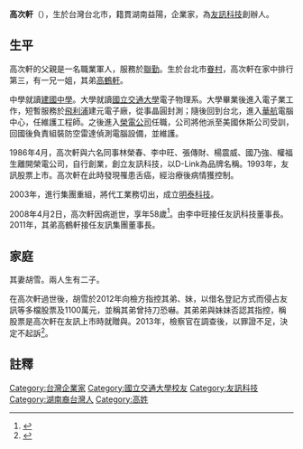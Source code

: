 {{Infobox Person
| name = 高次軒
| 英文名 = 
| image =
| caption = 
| birth_date = {{birth date|1950|6|1}}
| death_date= {{Death date and age|2008|4|2|1950|6|1}}
| nationality = {{ROC}}
| birth_place = {{TWN}}[[台北市|台北市]]
| native_place = 
| now=[[友訊科技股份有限公司|友訊科技股份有限公司]]創辦人
| place of death =
| death_cause = [[舌癌|舌癌]]
|resting_place=
| 語言 = 
| 教育程度= [[建國中學|建國中學]]<br/>[[國立交通大學|國立交通大學]]電子物理系
| occupation = 
| networth = 
| 父母 = 
| 親屬 = [[高鶴軒|高鶴軒]]（弟）
| party  =
| 商幫 = 
| spouse = 胡雪
| website = 
| children = 2子
| footnotes = 
| work = 
}}
'''高次軒'''（{{bd|1950年|6月1日|2008年|4月2日|}}），生於台灣台北市，籍貫湖南益陽，企業家，為[[友訊科技|友訊科技]]創辦人。

==生平==
高次軒的父親是一名職業軍人，服務於[[聯勤|聯勤]]。生於台北市[[眷村|眷村]]，高次軒在家中排行第三，有一兄一姐，其弟[[高鶴軒|高鶴軒]]。

中學就讀[[建國中學|建國中學]]。大學就讀[[國立交通大學|國立交通大學]]電子物理系。大學畢業後進入電子業工作，短暫服務於[[飛利浦|飛利浦]]建元電子廠，從事晶圓封測；隨後回到台北，進入[[華航|華航]]電腦中心，任維護工程師。之後進入[[榮電公司|榮電公司]]任職，公司將他派至美國休斯公司受訓，回國後負責組裝防空雷達偵測電腦設備，並維護。

1986年4月，高次軒與六名同事林榮春、李中旺、張傳財、楊震威、國乃強、權福生離開榮電公司，自行創業，創立友訊科技，以D-Link為品牌名稱。1993年，友訊股票上市。高次軒在此時發現罹患舌癌，經治療後病情獲控制。

2003年，進行集團重組，將代工業務切出，成立[[明泰科技|明泰科技]]。

2008年4月2日，高次軒因病逝世，享年58歲<ref>{{cite news|url=http://www.nownews.com/n/2008/04/03/179993|title=運動健將　網通教父高次軒猝逝　遺產稅5.17億|publisher=[[NOWnews|NOWnews]]|date=2008-04-03|author=曾瑋、張博翔|accessdate=2015-02-02|archive-date=2016-03-23|archive-url=https://web.archive.org/web/20160323234156/http://www.nownews.com/n/2008/04/03/179993|dead-url=no}}</ref>。由李中旺接任友訊科技董事長。2011年，其弟高鶴軒接任友訊集團董事長。

==家庭==
其妻胡雪。兩人生有二子。

在高次軒過世後，胡雪於2012年向檢方指控其弟、妹，以借名登記方式而侵占友訊等多檔股票及1100萬元，並稱其弟曾持刀恐嚇。其弟弟與妹妹否認其指控，稱股票是高次軒在友訊上市時就贈與。2013年，檢察官在調查後，以罪證不足，決定不起訴<ref>{{cite news|url=http://news.ltn.com.tw/news/society/paper/663709|title=友訊創辦人家變 遺孀告不成親手足|publisher=[[自由時報|自由時報]]|date=2013-03-21|author=林俊宏、廖千瑩}}</ref>。

==註釋==
{{reflist}}

[[Category:台灣企業家|Category:台灣企業家]]
[[Category:國立交通大學校友|Category:國立交通大學校友]]
[[Category:友訊科技|Category:友訊科技]]
[[Category:湖南裔台灣人|Category:湖南裔台灣人]]
[[Category:高姓|Category:高姓]]